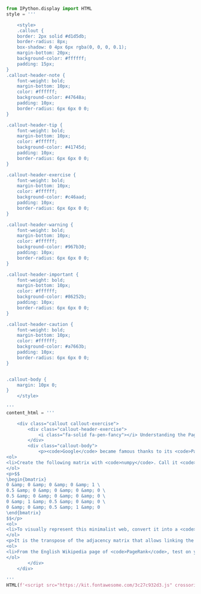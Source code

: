
```python
from IPython.display import HTML
style = '''

    <style>
    .callout {
    border: 2px solid #d1d5db;
    border-radius: 8px;
    box-shadow: 0 4px 6px rgba(0, 0, 0, 0.1);
    margin-bottom: 20px;
    background-color: #ffffff;
    padding: 15px;
}
.callout-header-note {
    font-weight: bold;
    margin-bottom: 10px;
    color: #ffffff;
    background-color: #47648a;
    padding: 10px;
    border-radius: 6px 6px 0 0;
}

.callout-header-tip {
    font-weight: bold;
    margin-bottom: 10px;
    color: #ffffff;
    background-color: #41745d;
    padding: 10px;
    border-radius: 6px 6px 0 0;
}

.callout-header-exercise {
    font-weight: bold;
    margin-bottom: 10px;
    color: #ffffff;
    background-color: #c46aad;
    padding: 10px;
    border-radius: 6px 6px 0 0;
}

.callout-header-warning {
    font-weight: bold;
    margin-bottom: 10px;
    color: #ffffff;
    background-color: #967b30;
    padding: 10px;
    border-radius: 6px 6px 0 0;
}

.callout-header-important {
    font-weight: bold;
    margin-bottom: 10px;
    color: #ffffff;
    background-color: #86252b;
    padding: 10px;
    border-radius: 6px 6px 0 0;
}

.callout-header-caution {
    font-weight: bold;
    margin-bottom: 10px;
    color: #ffffff;
    background-color: #a7663b;
    padding: 10px;
    border-radius: 6px 6px 0 0;
}


.callout-body {
    margin: 10px 0;
}
    </style>
    
'''
content_html = '''

    <div class="callout callout-exercise">
        <div class="callout-header-exercise">
            <i class="fa-solid fa-pen-fancy"></i> Understanding the PageRank Algorithm
        </div>
        <div class="callout-body">
            <p><code>Google</code> became famous thanks to its <code>PageRank</code> algorithm. This algorithm allows, from links between websites, to give an importance score to a website which will be used to evaluate its centrality in a network. The objective of this exercise is to use <code>Numpy</code> to implement such an algorithm from an adjacency matrix that links the sites together.</p>
<ol>
<li>Create the following matrix with <code>numpy</code>. Call it <code>M</code>:</li>
</ol>
<p>$$
\begin{bmatrix}
0 &amp; 0 &amp; 0 &amp; 0 &amp; 1 \
0.5 &amp; 0 &amp; 0 &amp; 0 &amp; 0 \
0.5 &amp; 0 &amp; 0 &amp; 0 &amp; 0 \
0 &amp; 1 &amp; 0.5 &amp; 0 &amp; 0 \
0 &amp; 0 &amp; 0.5 &amp; 1 &amp; 0
\end{bmatrix}
$$</p>
<ol>
<li>To visually represent this minimalist web, convert it into a <code>networkx</code> object (a library specialized in network analysis) and use the <code>draw</code> function of this package.</li>
</ol>
<p>It is the transpose of the adjacency matrix that allows linking the sites together. For example, site 1 (first column) is referenced by sites 2 and 3. It only references site 5.</p>
<ol>
<li>From the English Wikipedia page of <code>PageRank</code>, test on your matrix.</li>
</ol>
        </div>
    </div>
    
'''
HTML(f'<script src="https://kit.fontawesome.com/3c27c932d3.js" crossorigin="anonymous"></script>\n{style}\n{content_html}')

```
